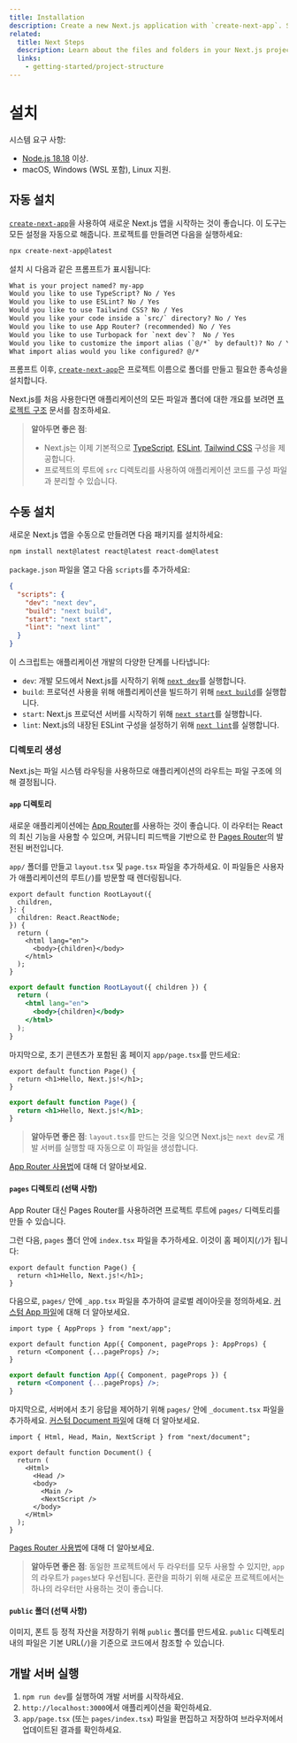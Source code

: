```yaml
---
title: Installation
description: Create a new Next.js application with `create-next-app`. Set up TypeScript, styles, and configure your `next.config.js` file.
related:
  title: Next Steps
  description: Learn about the files and folders in your Next.js project.
  links:
    - getting-started/project-structure
---
```


# 설치

시스템 요구 사항:

- [Node.js 18.18](https://nodejs.org/) 이상.
- macOS, Windows (WSL 포함), Linux 지원.

## 자동 설치

[`create-next-app`](/docs/app/api-reference/create-next-app)을 사용하여 새로운 Next.js 앱을 시작하는 것이 좋습니다. 이 도구는 모든 설정을 자동으로 해줍니다. 프로젝트를 만들려면 다음을 실행하세요:

```bash filename="Terminal"
npx create-next-app@latest
```

설치 시 다음과 같은 프롬프트가 표시됩니다:

```txt filename="Terminal"
What is your project named? my-app
Would you like to use TypeScript? No / Yes
Would you like to use ESLint? No / Yes
Would you like to use Tailwind CSS? No / Yes
Would you like your code inside a `src/` directory? No / Yes
Would you like to use App Router? (recommended) No / Yes
Would you like to use Turbopack for `next dev`?  No / Yes
Would you like to customize the import alias (`@/*` by default)? No / Yes
What import alias would you like configured? @/*
```

프롬프트 이후, [`create-next-app`](/docs/app/api-reference/create-next-app)은 프로젝트 이름으로 폴더를 만들고 필요한 종속성을 설치합니다.

Next.js를 처음 사용한다면 애플리케이션의 모든 파일과 폴더에 대한 개요를 보려면 [프로젝트 구조](/docs/getting-started/project-structure) 문서를 참조하세요.

> **알아두면 좋은 점**:
>
> - Next.js는 이제 기본적으로 [TypeScript](/docs/app/building-your-application/configuring/typescript), [ESLint](/docs/app/building-your-application/configuring/eslint), [Tailwind CSS](/docs/app/building-your-application/styling/tailwind-css) 구성을 제공합니다.
> - 프로젝트의 루트에 `src` 디렉토리를 사용하여 애플리케이션 코드를 구성 파일과 분리할 수 있습니다.

## 수동 설치

새로운 Next.js 앱을 수동으로 만들려면 다음 패키지를 설치하세요:

```bash filename="Terminal"
npm install next@latest react@latest react-dom@latest
```

`package.json` 파일을 열고 다음 `scripts`를 추가하세요:

```json filename="package.json"
{
  "scripts": {
    "dev": "next dev",
    "build": "next build",
    "start": "next start",
    "lint": "next lint"
  }
}
```

이 스크립트는 애플리케이션 개발의 다양한 단계를 나타냅니다:

- `dev`: 개발 모드에서 Next.js를 시작하기 위해 [`next dev`](/docs/app/api-reference/next-cli#development)를 실행합니다.
- `build`: 프로덕션 사용을 위해 애플리케이션을 빌드하기 위해 [`next build`](/docs/app/api-reference/next-cli#build)를 실행합니다.
- `start`: Next.js 프로덕션 서버를 시작하기 위해 [`next start`](/docs/app/api-reference/next-cli#production)를 실행합니다.
- `lint`: Next.js의 내장된 ESLint 구성을 설정하기 위해 [`next lint`](/docs/app/api-reference/next-cli#lint)를 실행합니다.

### 디렉토리 생성

Next.js는 파일 시스템 라우팅을 사용하므로 애플리케이션의 라우트는 파일 구조에 의해 결정됩니다.

#### `app` 디렉토리

새로운 애플리케이션에는 [App Router](/docs/app)를 사용하는 것이 좋습니다. 이 라우터는 React의 최신 기능을 사용할 수 있으며, 커뮤니티 피드백을 기반으로 한 [Pages Router](/docs/pages)의 발전된 버전입니다.

`app/` 폴더를 만들고 `layout.tsx` 및 `page.tsx` 파일을 추가하세요. 이 파일들은 사용자가 애플리케이션의 루트(`/`)를 방문할 때 렌더링됩니다.

```tsx filename="app/layout.tsx" switcher
export default function RootLayout({
  children,
}: {
  children: React.ReactNode;
}) {
  return (
    <html lang="en">
      <body>{children}</body>
    </html>
  );
}
```

```jsx filename="app/layout.js" switcher
export default function RootLayout({ children }) {
  return (
    <html lang="en">
      <body>{children}</body>
    </html>
  );
}
```

마지막으로, 초기 콘텐츠가 포함된 홈 페이지 `app/page.tsx`를 만드세요:

```tsx filename="app/page.tsx" switcher
export default function Page() {
  return <h1>Hello, Next.js!</h1>;
}
```

```jsx filename="app/page.js" switcher
export default function Page() {
  return <h1>Hello, Next.js!</h1>;
}
```

> **알아두면 좋은 점**: `layout.tsx`를 만드는 것을 잊으면 Next.js는 `next dev`로 개발 서버를 실행할 때 자동으로 이 파일을 생성합니다.

[App Router 사용법](/docs/app/building-your-application/routing/defining-routes)에 대해 더 알아보세요.

#### `pages` 디렉토리 (선택 사항)

App Router 대신 Pages Router를 사용하려면 프로젝트 루트에 `pages/` 디렉토리를 만들 수 있습니다.

그런 다음, `pages` 폴더 안에 `index.tsx` 파일을 추가하세요. 이것이 홈 페이지(`/`)가 됩니다:

```tsx filename="pages/index.tsx" switcher
export default function Page() {
  return <h1>Hello, Next.js!</h1>;
}
```

다음으로, `pages/` 안에 `_app.tsx` 파일을 추가하여 글로벌 레이아웃을 정의하세요. [커스텀 App 파일](/docs/pages/building-your-application/routing/custom-app)에 대해 더 알아보세요.

```tsx filename="pages/_app.tsx" switcher
import type { AppProps } from "next/app";

export default function App({ Component, pageProps }: AppProps) {
  return <Component {...pageProps} />;
}
```

```jsx filename="pages/_app.js" switcher
export default function App({ Component, pageProps }) {
  return <Component {...pageProps} />;
}
```

마지막으로, 서버에서 초기 응답을 제어하기 위해 `pages/` 안에 `_document.tsx` 파일을 추가하세요. [커스텀 Document 파일](/docs/pages/building-your-application/routing/custom-document)에 대해 더 알아보세요.

```tsx filename="pages/_document.tsx" switcher
import { Html, Head, Main, NextScript } from "next/document";

export default function Document() {
  return (
    <Html>
      <Head />
      <body>
        <Main />
        <NextScript />
      </body>
    </Html>
  );
}
```

[Pages Router 사용법](/docs/pages/building-your-application/routing/pages-and-layouts)에 대해 더 알아보세요.

> **알아두면 좋은 점**: 동일한 프로젝트에서 두 라우터를 모두 사용할 수 있지만, `app`의 라우트가 `pages`보다 우선됩니다. 혼란을 피하기 위해 새로운 프로젝트에서는 하나의 라우터만 사용하는 것이 좋습니다.

#### `public` 폴더 (선택 사항)

이미지, 폰트 등 정적 자산을 저장하기 위해 `public` 폴더를 만드세요. `public` 디렉토리 내의 파일은 기본 URL(`/`)을 기준으로 코드에서 참조할 수 있습니다.

## 개발 서버 실행

1. `npm run dev`를 실행하여 개발 서버를 시작하세요.
2. `http://localhost:3000`에서 애플리케이션을 확인하세요.
3. `app/page.tsx` (또는 `pages/index.tsx`) 파일을 편집하고 저장하여 브라우저에서 업데이트된 결과를 확인하세요.
